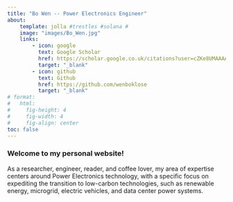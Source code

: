 ```yaml
---
title: "Bo Wen -- Power Electronics Engineer"
about:
    template: jolla #trestles #solana #
    image: "images/Bo_Wen.jpg"
    links:
        - icon: google
          text: Google Scholar
          href: https://scholar.google.co.uk/citations?user=cZKe8UMAAAAJ&hl=en
          target: "_blank"
        - icon: github
          text: Github
          href: https://github.com/wenboklose
          target: "_blank"
# format:
#   html:
#     fig-height: 4
#     fig-width: 4
#     fig-align: center
toc: false
---
```

 
### Welcome to my personal website!

As a researcher, engineer, reader, and coffee lover, my area of expertise
centers around Power Electronics technology, with a specific focus on expediting
the transition to low-carbon technologies, such as renewable energy, microgrid, electric vehicles,
and data center power systems.